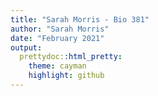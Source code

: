 ```yaml
---
title: "Sarah Morris - Bio 381"
author: "Sarah Morris"
date: "February 2021"
output: 
  prettydoc::html_pretty:
    theme: cayman
    highlight: github
---
```

